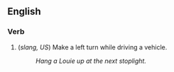 ==English==

===Verb===

#(''slang, US'') Make a left turn while driving a vehicle.
#: ''Hang a Louie up at the next stoplight.''